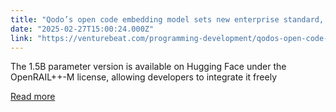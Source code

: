 ```yaml
---
title: "Qodo’s open code embedding model sets new enterprise standard, beating OpenAI, Salesforce"
date: "2025-02-27T15:00:24.000Z"
link: "https://venturebeat.com/programming-development/qodos-open-code-embedding-model-sets-new-enterprise-standard-beating-openai-salesforce/"
---
```


The 1.5B parameter version is available on Hugging Face under the OpenRAIL++-M license, allowing developers to integrate it freely

[Read more](https://venturebeat.com/programming-development/qodos-open-code-embedding-model-sets-new-enterprise-standard-beating-openai-salesforce/)
